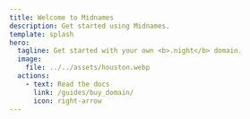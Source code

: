 ```yaml
---
title: Welcome to Midnames
description: Get started using Midnames.
template: splash
hero:
  tagline: Get started with your own <b>.night</b> domain.
  image:
    file: ../../assets/houston.webp
  actions:
    - text: Read the docs
      link: /guides/buy_domain/
      icon: right-arrow
---
```



<CardGrid>
  <LinkCard
    title="Buy a .night domain"
    description="Get your own .night domain to represent your identity on the Midnight Network."
    href="/guides/buy_domain/"
  />
  <LinkCard
    title="Transfer a .night domain"
    description="Easily transfer your .night domain to another user on the Midnight Network."
    href="/guides/transfer_domain/"
  />
  <LinkCard
    title="Update fields in a domain"
    description="Learn how to update the fields associated with your .night domain."
    href="/guides/update_fields/"
  />
  <LinkCard
    title="MNS Specification"
    description="Understand the rules and specifications for valid .night domains."
    href="/guides/valid_domains/"
  ></LinkCard>
</CardGrid>
